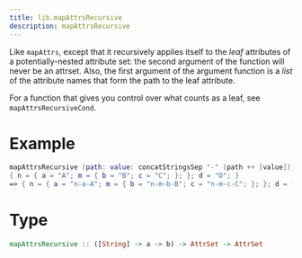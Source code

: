 ```yaml
---
title: lib.mapAttrsRecursive
description: mapAttrsRecursive
---
```



Like `mapAttrs`, except that it recursively applies itself to
the _leaf_ attributes of a potentially-nested attribute set:
the second argument of the function will never be an attrset.
Also, the first argument of the argument function is a _list_
of the attribute names that form the path to the leaf attribute.

For a function that gives you control over what counts as a leaf,
see `mapAttrsRecursiveCond`.

# Example

```nix
mapAttrsRecursive (path: value: concatStringsSep "-" (path ++ [value]))
{ n = { a = "A"; m = { b = "B"; c = "C"; }; }; d = "D"; }
=> { n = { a = "n-a-A"; m = { b = "n-m-b-B"; c = "n-m-c-C"; }; }; d = "d-D"; }
```

# Type

```haskell
mapAttrsRecursive :: ([String] -> a -> b) -> AttrSet -> AttrSet
```
